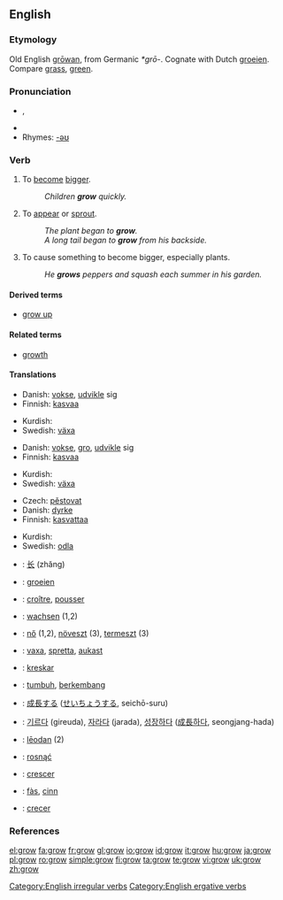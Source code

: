 ==English==

===Etymology===
Old English [[growan|grōwan]], from Germanic ''*grō-''. Cognate with Dutch [[groeien]]. Compare [[grass]], [[green]].

===Pronunciation===
*{{IPA|/ɡrəʊ/}}, {{SAMPA|/gr@U/}}
*{{audio|en-us-grow.ogg|Audio (US)}}
*Rhymes: [[Rhymes:English:-əʊ|-əʊ]]

===Verb===
{{en-verb|grows|growing|grew|grown}}

# {{intransitive}} To [[become]] [[bigger]].
#: ''Children '''grow''' quickly.''
# {{intransitive}} To [[appear]] or [[sprout]].
#: ''The plant began to '''grow'''.''
#: ''A long tail began to '''grow''' from his backside.''
# {{transitive}} To cause something to become bigger, especially plants.
#: ''He '''grows''' peppers and squash each summer in his garden.''

====Derived terms====
*[[grow up]]

====Related terms====
*[[growth]] {{pos_n}}

====Translations====
{{trans-top|(''intransitive'') to become bigger}}
*Danish: [[vokse]], [[udvikle]] sig
*Finnish: [[kasvaa]]
{{trans-mid}}
*Kurdish: {{KUchar|[[گه‌وره‌بوون]]}}
*Swedish: [[växa]]
{{trans-bottom}}

{{trans-top|(''intransitive'') to appear or sprout}}
*Danish: [[vokse]], [[gro]], [[udvikle]] sig
*Finnish: [[kasvaa]]
{{trans-mid}}
*Kurdish: {{KUchar|[[ده‌رچوون]]}}
*Swedish: [[växa]]
{{trans-bottom}}

{{trans-top|(''transitive'') to cause something to become bigger}}
* Czech: [[pěstovat]]
*Danish: [[dyrke]]
*Finnish: [[kasvattaa]]
{{trans-mid}}
*Kurdish: {{KUchar|[[ڕواندن]]}}
*Swedish: [[odla]]
{{trans-bottom}}

{{checktrans-top}}
*{{ttbc|Chinese}}: [[长]] (zhăng)
*{{ttbc|Dutch}}: [[groeien]]
*{{ttbc|French}}: [[croître]], [[pousser]]
*{{ttbc|German}}: [[wachsen]] (1,2)
*{{ttbc|Hungarian}}: [[nő]] (1,2), [[növeszt]] (3), [[termeszt]] (3)
*{{ttbc|Icelandic}}: [[vaxa]], [[spretta]], [[aukast]]
*{{ttbc|Ido}}: [[kreskar]]
*{{ttbc|Indonesian}}: [[tumbuh]], [[kembang|berkembang]]
*{{ttbc|Japanese}}: [[成長]]する ([[せいちょう]]する, seichō-suru)
*{{ttbc|Korean}}: [[기르다]] (gireuda), [[자라다]] (jarada), [[성장하다]] ([[成長]]하다, seongjang-hada)
*{{ttbc|Old English}}: [[leodan|lēodan]] (2)
*{{ttbc|Polish}}: [[rosnąć]]
*{{ttbc|Portuguese}}: [[crescer]]
*{{ttbc|Scottish Gaelic}}: [[fàs]], [[cinn]]
*{{ttbc|Spanish}}: [[crecer]]
{{trans-bottom}}

===References===
{{R:Century 1911}}
{{R:Webster 1913}}

[[Category:English irregular verbs]]
[[Category:English ergative verbs]]

[[el:grow]]
[[fa:grow]]
[[fr:grow]]
[[gl:grow]]
[[io:grow]]
[[id:grow]]
[[it:grow]]
[[hu:grow]]
[[ja:grow]]
[[pl:grow]]
[[ro:grow]]
[[simple:grow]]
[[fi:grow]]
[[ta:grow]]
[[te:grow]]
[[vi:grow]]
[[uk:grow]]
[[zh:grow]]